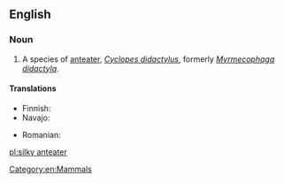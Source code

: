 ==English==
{{wikipedia}}

===Noun===
{{en-noun|sg=[[silky]] [[anteater]]}}

# A species of [[anteater]], ''[[Cyclopes didactylus]]'', formerly ''[[Myrmecophaga didactyla]]''.

====Translations====
{{trans-top|Cyclopes didactylus}}
* Finnish: {{t-|fi|pikkumuurahaiskarhu}}
* Navajo: {{tø|nv|wóláchííʼ yildeełíchilí}}
{{trans-mid}}
* Romanian: {{t-|ro|furnicar pitic|m}}
{{trans-bottom}}

[[Category:en:Mammals]]

[[pl:silky anteater]]
